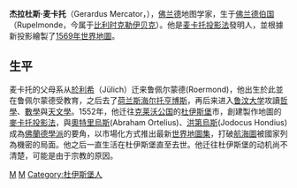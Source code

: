 {{unreferenced|time=2012-12-30}}
{{Infobox scientist
| name    = 杰拉杜斯·麦卡托<br>Gerardus Mercator
| image   = mercator.jpg
| birth_name = Geert de Kremer 
| birth_date = 1512年3月5日
| birth_place= [[佛兰德伯国|佛兰德伯国]]{{le|鲁佩尔蒙德|Rupelmonde}}<br><small>（今[[比利時|比利時]]境內）</small>
| death_date = {{Death date and age|df=yes|1594|12|2|1512|3|5}}
| death_place= [[神圣罗马帝国|神圣罗马帝国]]{{le|於利希-克萊沃-伯格联合大公国|United Duchies of Jülich-Cleves-Berg}}[[杜伊斯堡|杜伊斯堡]]<br><small>（今[[德国|德国]]境內）</small>
| education  = [[鲁汶大学|鲁汶大学]]
| known_for  = 以[[麦卡托投影法|麦卡托投影法]]绘制[[古代世界地图|世界地图]]（1569年）
| influences = [[克勞狄乌斯·托勒密|托勒密]]<br>[[赫马·弗里修斯|赫马·弗里修斯]]<br>[[佩德罗·努內斯|佩德罗·努內斯]]
| influenced = [[亚伯拉罕·奧特柳斯|亚伯拉罕·奧特柳斯]]<br>[[约道库斯·洪第乌斯|约道库斯·洪第乌斯]]
}}
'''杰拉杜斯·麦卡托'''（Gerardus Mercator，{{bd|1512年|3月5日|1594年|12月2日|catIdx=M}}），[[佛兰德|佛兰德]]地图学家，生于[[佛兰德伯国|佛兰德伯国]]{{le|鲁佩尔蒙德|Rupelmonde}}（Rupelmonde，今属于[[比利时|比利时]][[克勒伊贝克|克勒伊贝克]]）。他是[[麦卡托投影法|麦卡托投影法]]發明人，並根據新投影繪製了[[麥卡托世界地圖_(1569年)|1569年世界地圖]]。

== 生平 ==
麦卡托的父母系从[[於利希|於利希]]（Jülich）迁来鲁佩尔蒙德(Roermond)，他出生於此並在鲁佩尔蒙德受教育，之后去了[[荷兰|荷兰]][[斯海尔托亨博斯|斯海尔托亨博斯]]，再后来进入[[鲁汶大学|鲁汶大学]]攻讀[[哲學|哲學]]、[[數學|數學]]與[[天文學|天文學]]。1552年，他迁往[[克莱沃公国|克莱沃公国]]的[[杜伊斯堡|杜伊斯堡]]市，創建製作地圖的[[麥卡托投影法|麥卡托投影法]]，與[[亚伯拉罕·奥特柳斯|奧特里烏斯]](Abraham Ortelius)、[[洪第烏斯|洪第烏斯]](Jodocus Hondius)成為[[佛蘭德學派|佛蘭德學派]]的要角，以市場化方式推出最新[[世界地圖集|世界地圖集]]，打破[[航海圖|航海圖]]被國家列為機密的局面。他之后一直生活在杜伊斯堡直至去世。他迁往杜伊斯堡的动机尚不清楚，可能是由于宗教的原因。


{{Authority control}}
[[Category:比利时科学家|M]]
[[Category:魯汶大學校友|M]]
[[Category:杜伊斯堡人|Category:杜伊斯堡人]]